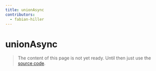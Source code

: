 ```yaml
---
title: unionAsync
contributors:
  - fabian-hiller
---
```


# unionAsync

> The content of this page is not yet ready. Until then just use the [source code](https://github.com/fabian-hiller/valibot/blob/main/library/src/schemas/union/unionAsync.ts).
